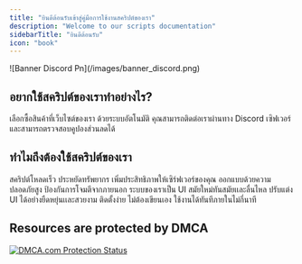 ```yaml
---
title: "ยินดีต้อนรับเข้าสู่คู่มือการใช้งานสคริปต์ของเรา"
description: "Welcome to our scripts documentation"
sidebarTitle: "ยินดีต้อนรับ"
icon: "book"
---
```


<Frame>
  ![Banner Discord Pn](/images/banner_discord.png)
</Frame>

## อยากใช้สคริปต์ของเราทำอย่างไร?

<CardGroup cols={2}>
  <Card title="ซื้อสินค้า" icon="store" color="#ff0000" horizontal href="https://msc-fivem.shop/">
    เลือกซื้อสินค้าที่เว็บไซต์ของเรา ด้วยระบบอัตโนมัติ
  </Card>
  <Card title="ติดต่อเรา" icon="message-quote" color="#ff0000" horizontal href=" https://discord.gg/msc-fivem">
    คุณสามารถติดต่อเราผ่านทาง Discord เซิฟเวอร์และสามารถตรวจสอบคูปองส่วนลดได้
  </Card>
</CardGroup>

## ทำไมถึงต้องใช้สคริปต์ของเรา

<CardGroup cols={2}>
  <Card title="High Performance" icon="bolt-lightning">
    สคริปต์โหลดเร็ว ประหยัดทรัพยากร เพิ่มประสิทธิภาพให้เซิร์ฟเวอร์ของคุณ
  </Card>
  <Card title="Secured & Trusted" icon="shield-check">
    ออกแบบด้วยความปลอดภัยสูง ป้องกันการโจมตีจากภายนอก
  </Card>
  <Card title="Modern UI" icon="palette">
    ระบบของเราเป็น UI สมัยใหม่ทันสมัยเเละลื่นไหล ปรับแต่ง UI ได้อย่างยืดหยุ่นเเละสวยงาม
  </Card>
  <Card title="Ready-to-use Scripts" icon="rocket-launch">
    ติดตั้งง่าย ไม่ต้องเขียนเอง ใช้งานได้ทันทีภายในไม่กี่นาที
  </Card>
</CardGroup>

## Resources are protected by DMCA

<a href="www.dmca.com/Protection/Status.aspx?id=8148d189-394d-4810-ba2e-3420a5b57d40" title="DMCA.com Protection Status" class="dmca-badge">
  <img 
    src="images/dmca-badge-w150-5x1-01.png"
    alt="DMCA.com Protection Status"
  />
</a>
<script src="https://images.dmca.com/Badges/DMCABadgeHelper.min.js"></script>